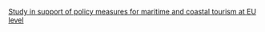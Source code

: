 [Study in support of policy measures for maritime and coastal tourism at EU level](https://ec.europa.eu/maritimeaffairs/sites/maritimeaffairs/files/docs/body/study-maritime-and-coastal-tourism_en.pdf)
